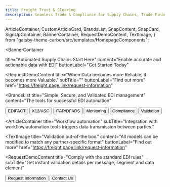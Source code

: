 ```yaml
---
title: Freight Trust & Clearing 
description: Seamless Trade & Compliance for Supply Chains, Trade Finance & Logistics
---
```


  ArticleContainer,
  CustomArticleCard,
  BrandsList,
  SnapContent,
  SnapCard,
  SignUpContainer,
  BannerContainer,
  RequestDemoContent,
  TextImage,
} from "gatsby-theme-carbon/src/templates/HomepageComponents";


<BannerContainer 
  
  title="Automated 
  Supply Chains Start Here"
  content="Enable accurate and actionable data with EDI"
  buttonLabel="Get Started Today"
>


</BannerContainer>

  <RequestDemoContent
  title="When Data becomes more Reliable, it becomes more Valuable."
  subTitle=""
  buttonLabel="Find out more"
  href="https://freight.page.link/request-information"
>
</RequestDemoContent>


<BrandsList
  title="Simple, Secure, and Validated EDI management"
  content="The tools for successful EDI automation"
  >
  <Row>
    <Column colMd={2} colLg={2}>
      <Button kind="primary" href="#top">
        EDIFACT
      </Button>
    </Column>
    <Column colMd={2} colLg={2}>
      <Button kind="primary" href="#top">
        X12/ASC
      </Button>
    </Column>
    <Column colMd={2} colLg={2}>
      <Button kind="primary" href="#top">
        ITAR/DFARS
      </Button>
    </Column>
    <Column colMd={2} colLg={2}>
      <Button kind="primary" href="#top">
        Monitoring
      </Button>
    </Column>
    <Column colMd={2} colLg={2}>
      <Button kind="primary" href="#top">
        Compliance
      </Button>
    </Column>
    <Column colMd={2} colLg={2}>
      <Button kind="primary" href="#top">
        Validation
      </Button>
    </Column>
  </Row>
</BrandsList>


<SnapContent title="Solving the Hardest Problems in Supply Chain
 ">
  <Row>
    <Column colSm={12} colMd={6} colLg={6}>
      <SnapCard
        title="Unworkable"
        buttonLabel="Closed-source Ecosystems"
        content="Broken business processes have significant consequences. We provide consistent workflows to provision, secure, connect, and run a fault-tolerant EDI VAN Network at half the cost per message "
        href="https://freight.page.link/snap-find-out-more"
      />
    </Column>
    <Column colSm={12} colMd={6} colLg={6}>
      <SnapCard
        title="Unavoidable"
        buttonLabel="From Regulations to Trade"
        content="Easily share job related information across your network, keeping yourself and your trading communities better informed and able to make more timely decisions. "
       href="https://freight.page.link/snap-find-out-more"
      />
    </Column>
    <Column colSm={12} colMd={6} colLg={6}>
       <SnapCard
        title="Urgent"
        buttonLabel="Real Time Workflow"
        content="Get instant validation details per message, segment and data element. Submit documents and shipping information in real-time to increase operational efficiency and accuracy."
        href="https://freight.page.link/snap-find-out-more"
      />
    </Column>
    <Column colSm={12} colMd={6} colLg={6}>
      <SnapCard
        title="Automated Notifications"
        buttonLabel="Mapping, Batching, and Scheduling"
        content="Status of shipments for clearing, Statements (for Type 3 filings), Invoices, delivery orders, and Forms 7501 and 3461, Drawback reports that provide detail about their entries."
        href="https://freight.page.link/snap-find-out-more"
      />
    </Column>
  </Row>
</SnapContent>

<ArticleContainer
  title="Workflow automation"
  subTitle="Integration with workflow automation tools triggers data transmission between parties."
  
>
<Row>
<Column colMd={4} colLg={4}>
    <ArticleCard
      subTitle="Communication"
      title="Managed Connectivity"
      content="
      - Container Automation
      - Tracking and Events
      - Air Waybill Automation
      - Denied Party Screening
      - Electronic Messaging
      - CargoWise Enterprise
      "
      color="dark"
     href="https://freight.page.link/request-information"
      >

  </ArticleCard>
</Column>
<Column colMd={4} colLg={4}>
    <ArticleCard
      subTitle="Partners"
      title="Network of Networks"
     content="
      - Global Customs
      - Freight Forwarding
      - Schedules and Bookings
      - Container Freight Station
      - Electronic Port Connection
      "
      color="dark"
      href="https://freight.page.link/request-information"
      >

  </ArticleCard>
</Column>
<Column colMd={4} colLg={4}>
    <ArticleCard
      subTitle="Data Formats & Standards"
      title="Open Source"
      color="dark"
      content="VPN
      - EDIINT
      - Multiple protocol support
      - Detailed billing
      - Volume incentive pricing
      - EDI translation and mapping services
      "
      href="https://freight.page.link/request-information"
      >

  </ArticleCard>
</Column>
</Row>
</ArticleContainer>



<TextImage 
  title="Validation out-of-the box."
  content="All models can be modified to match any partner-specific format"
  buttonLabel="Find out more"
  href="https://freight.page.link/request-information"
></TextImage>


  <RequestDemoContent
  title="Comply with the standard EDI rules"
  subTitle="Get instant validation details per message, segment and data element"
>

  <Button href="https://freight.page.link/request-information" kind="secondary">
    Request Information
  </Button>
  <Button href="https://freight.page.link/request-information" kind="tertiary">
    Contact Us
  </Button>
</RequestDemoContent>
